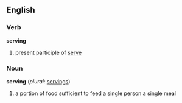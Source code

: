 ==English==

===Verb===
'''serving'''
#present participle of [[serve]]

===Noun===
'''serving'''  (''plural:'' [[servings]])
# a portion of food sufficient to feed a single person a single meal